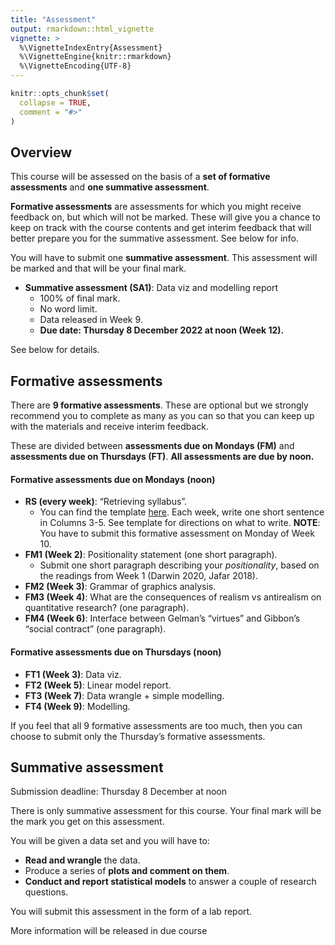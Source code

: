```yaml
---
title: "Assessment"
output: rmarkdown::html_vignette
vignette: >
  %\VignetteIndexEntry{Assessment}
  %\VignetteEngine{knitr::rmarkdown}
  %\VignetteEncoding{UTF-8}
---
```


```r
knitr::opts_chunk$set(
  collapse = TRUE,
  comment = "#>"
)
```

## Overview

This course will be assessed on the basis of a **set of formative assessments** and **one summative assessment**.

**Formative assessments** are assessments for which you might receive feedback on, but which will not be marked.
These will give you a chance to keep on track with the course contents and get interim feedback that will better prepare you for the summative assessment.
See below for info.

You will have to submit one **summative assessment**. This assessment will be marked and that will be your final mark.

- **Summative assessment (SA1)**: Data viz and modelling report
  - 100% of final mark.
  - No word limit.
  - Data released in Week 9.
  - **Due date: Thursday 8 December 2022 at noon (Week 12).**

See below for details.

## Formative assessments

There are **9 formative assessments**.
These are optional but we strongly recommend you to complete as many as you can so that you can keep up with the materials and receive interim feedback.

These are divided between **assessments due on Mondays (FM)** and **assessments due on Thursdays (FT)**.
**All assessments are due by noon.**

#### Formative assessments due on Mondays (noon)

- **RS (every week)**: "Retrieving syllabus".
  - You can find the template [here](https://docs.google.com/spreadsheets/d/1TMKKKC9YRo2VNpkoG8bw_lu2ZKKT-1-UsNV7r0rMwV4/edit?usp=sharing). Each week, write one short sentence in Columns 3-5. See template for directions on what to write. **NOTE**: You have to submit this formative assessment on Monday of Week 10.
- **FM1 (Week 2)**: Positionality statement (one short paragraph).
  - Submit one short paragraph describing your *positionality*, based on the readings from Week 1 (Darwin 2020, Jafar 2018).
- **FM2 (Week 3)**: Grammar of graphics analysis.
- **FM3 (Week 4)**: What are the consequences of realism vs antirealism on quantitative research? (one paragraph).
- **FM4 (Week 6)**: Interface between Gelman's "virtues" and Gibbon's "social contract" (one paragraph).
  
#### Formative assessments due on Thursdays (noon)

- **FT1 (Week 3)**: Data viz.
- **FT2 (Week 5)**: Linear model report.
- **FT3 (Week 7)**: Data wrangle + simple modelling.
- **FT4 (Week 9)**: Modelling.

If you feel that all 9 formative assessments are too much, then you can choose to submit only the Thursday's formative assessments.

## Summative assessment

```{=html}
<div class="alert alert-warning" role="alert">
  Submission deadline: Thursday 8 December at noon
</div>
```

There is only summative assessment for this course.
Your final mark will be the mark you get on this assessment.

You will be given a data set and you will have to:

- **Read and wrangle** the data.
- Produce a series of **plots and comment on them**.
- **Conduct and report statistical models** to answer a couple of research questions.

You will submit this assessment in the form of a lab report.

More information will be released in due course
